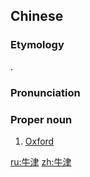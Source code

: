 ==Chinese==
{{zh-forms|2=ford}}

===Etymology===
{{calque|zh|en|Oxford}}.

===Pronunciation===
{{zh-pron
|m=Niújīn
|c=ngau4 zeon1
|cat=pn
}}

===Proper noun===
{{zh-proper}}

# [[Oxford]]

{{zh-cat|Cities in England}}

[[ru:牛津]]
[[zh:牛津]]